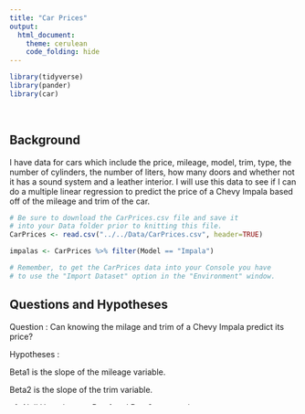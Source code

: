 ```yaml
---
title: "Car Prices"
output: 
  html_document:
    theme: cerulean
    code_folding: hide
---
```

```r
library(tidyverse)
library(pander)
library(car)
```
<br>

## Background

I have data for cars which include the price, mileage, model, trim, type, the number of cylinders, the number of liters, how many doors and whether not it has a sound system and a leather interior. I will use this data to see if I can do a multiple linear regression to predict the price of a Chevy Impala based off of the mileage and trim of the car.



```r
# Be sure to download the CarPrices.csv file and save it
# into your Data folder prior to knitting this file.
CarPrices <- read.csv("../../Data/CarPrices.csv", header=TRUE)

impalas <- CarPrices %>% filter(Model == "Impala")

# Remember, to get the CarPrices data into your Console you have
# to use the "Import Dataset" option in the "Environment" window.
```


## Questions and Hypotheses

Question : Can knowing the milage and trim of a Chevy Impala predict its price?

Hypotheses : 

Beta1 is the slope of the mileage variable.

Beta2 is the slope of the trim variable.

1) Null Hypotheses : Beta1 and Beta2 are equal to zero.
2) Alternative Hypotheses: Beta1 and Beta2 are not equal to zero.

## Analysis

```r

price_lm <- lm(Price ~ Mileage + Trim, data = impalas)
pander(summary(price_lm))

```

##### For this test we will use an alpha of 0.05

The p-values for this test are all less than 0.05 so we can accept our alternative hypotheses that the slopes are not equal to zero. The R squared value is 0.9725 which tells us that there is a very strong linear relationship in the data.




```r

par(mfrow=c(1,3))
plot(price_lm, which=1)
qqPlot(price_lm$residuals, id=FALSE)
plot(price_lm$residuals)

```

This is a plot of the residuals and the qq plot to check for normality. We see that the residuals look good and the data is normal so we can check off the requirments for linear regression analysis.

1) There seems to be a linear relationship. 
2) The error terms seem to be normaly distributed.
3) The variance is constant.
4) The x values are measured and fixed without error.
5) The error terms are independent.

## Graphical Summary

```r

ggplot(data = impalas, mapping = aes(x = Mileage, y = Price, color = factor(Trim))) +
  geom_point() +
  geom_smooth(method = "lm", se = FALSE) +
  labs(title = "Mileage vs Price", x = "Mileage", y = "Price in Dollars", color = "trim") +
  theme_bw() +
  theme(plot.title = element_text(hjust = 0.5),
        legend.position = "bottom")
  



```

Here we can double check visualy that our data is linear and we see that strong linear relationship. It looks like this multiple linear regression model will be a great predictor for price.

## Interpretation and Conclusion

It looks like I can accurately predict the price of a Chevy Impala based off of my analysis. I should start a competitor to "Kelley Blue Book".


